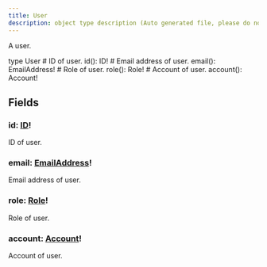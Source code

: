 ```yaml
---
title: User
description: object type description (Auto generated file, please do not modify)
---
```



A user.

<GQLCodeSnippet>
<GQLLine><GQLKeyword>type</GQLKeyword> User <GQLOpen /></GQLLine>
<GQLLine> </GQLLine>
	<GQLLine><GQLTab /><GQLComment># ID of user.</GQLComment></GQLLine>
	<GQLLine><GQLTab /><GQLName>id</GQLName>(): <GQLLink href="/ecdn-api-scalars/ID">ID</GQLLink><GQLOperator>!</GQLOperator></GQLLine>
<GQLLine> </GQLLine>
	<GQLLine><GQLTab /><GQLComment># Email address of user.</GQLComment></GQLLine>
	<GQLLine><GQLTab /><GQLName>email</GQLName>(): <GQLLink href="/ecdn-api-scalars/EmailAddress">EmailAddress</GQLLink><GQLOperator>!</GQLOperator></GQLLine>
<GQLLine> </GQLLine>
	<GQLLine><GQLTab /><GQLComment># Role of user.</GQLComment></GQLLine>
	<GQLLine><GQLTab /><GQLName>role</GQLName>(): <GQLLink href="/ecdn-api-enums/Role">Role</GQLLink><GQLOperator>!</GQLOperator></GQLLine>
<GQLLine> </GQLLine>
	<GQLLine><GQLTab /><GQLComment># Account of user.</GQLComment></GQLLine>
	<GQLLine><GQLTab /><GQLName>account</GQLName>(): <GQLLink href="/ecdn-api-objects/Account">Account</GQLLink><GQLOperator>!</GQLOperator></GQLLine>
<GQLLine> </GQLLine>
<GQLLine><GQLClose /></GQLLine>
</GQLCodeSnippet>


## Fields

### id: [ID](/ecdn-api-scalars/ID)!
ID of user.


### email: [EmailAddress](/ecdn-api-scalars/EmailAddress)!
Email address of user.


### role: [Role](/ecdn-api-enums/Role)!
Role of user.


### account: [Account](/ecdn-api-objects/Account)!
Account of user.


